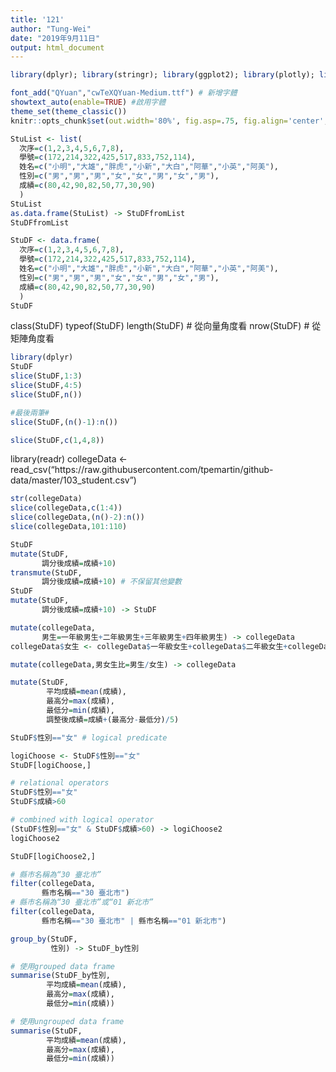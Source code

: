 ```yaml
---
title: '121'
author: "Tung-Wei"
date: "2019年9月11日"
output: html_document
---
```

```r
library(dplyr); library(stringr); library(ggplot2); library(plotly); library(lubridate); library(readr); library(tidyr); library(showtext)

font_add("QYuan","cwTeXQYuan-Medium.ttf") # 新增字體
showtext_auto(enable=TRUE) #啟用字體
theme_set(theme_classic())
knitr::opts_chunk$set(out.width='80%', fig.asp=.75, fig.align='center', fig.showtext=T)
```

```r
StuList <- list(
  次序=c(1,2,3,4,5,6,7,8),
  學號=c(172,214,322,425,517,833,752,114),
  姓名=c("小明","大雄","胖虎","小新","大白","阿華","小英","阿美"),
  性別=c("男","男","男","女","女","男","女","男"),
  成績=c(80,42,90,82,50,77,30,90)
  )
StuList 
as.data.frame(StuList) -> StuDFfromList
StuDFfromList
```

```r
StuDF <- data.frame(
  次序=c(1,2,3,4,5,6,7,8),
  學號=c(172,214,322,425,517,833,752,114),
  姓名=c("小明","大雄","胖虎","小新","大白","阿華","小英","阿美"),
  性別=c("男","男","男","女","女","男","女","男"),
  成績=c(80,42,90,82,50,77,30,90)
  )
StuDF 
```
class(StuDF)
typeof(StuDF)
length(StuDF) # 從向量角度看
nrow(StuDF) # 從矩陣角度看
```r
library(dplyr)
StuDF
slice(StuDF,1:3)
slice(StuDF,4:5)
slice(StuDF,n())
```
```r
#最後兩筆#
slice(StuDF,(n()-1):n())
```
```r
slice(StuDF,c(1,4,8))
```
library(readr)
collegeData <- read_csv("https://raw.githubusercontent.com/tpemartin/github-data/master/103_student.csv")
```r
str(collegeData)
slice(collegeData,c(1:4))
slice(collegeData,(n()-2):n())
slice(collegeData,101:110)
```

```r
StuDF
mutate(StuDF,
       調分後成績=成績+10)
transmute(StuDF,
       調分後成績=成績+10) # 不保留其他變數
StuDF
mutate(StuDF,
       調分後成績=成績+10) -> StuDF
```
```r
mutate(collegeData,
       男生=一年級男生+二年級男生+三年級男生+四年級男生) -> collegeData
collegeData$女生 <- collegeData$一年級女生+collegeData$二年級女生+collegeData$三年級女生+collegeData$四年級女生

mutate(collegeData,男女生比=男生/女生) -> collegeData
```

```r
mutate(StuDF,
        平均成績=mean(成績),
        最高分=max(成績),
        最低分=min(成績),
        調整後成績=成績+(最高分-最低分)/5)
```

```r
StuDF$性別=="女" # logical predicate

logiChoose <- StuDF$性別=="女"
StuDF[logiChoose,]
```
```r
# relational operators
StuDF$性別=="女" 
StuDF$成績>60

# combined with logical operator
(StuDF$性別=="女" & StuDF$成績>60) -> logiChoose2
logiChoose2

StuDF[logiChoose2,]

```

```r
# 縣市名稱為“30 臺北市”
filter(collegeData,
       縣市名稱=="30 臺北市")
# 縣市名稱為“30 臺北市”或“01 新北市”
filter(collegeData,
       縣市名稱=="30 臺北市" | 縣市名稱=="01 新北市")

```

```r
group_by(StuDF,
         性別) -> StuDF_by性別

# 使用grouped data frame
summarise(StuDF_by性別,
        平均成績=mean(成績),
        最高分=max(成績),
        最低分=min(成績))

# 使用ungrouped data frame
summarise(StuDF,
        平均成績=mean(成績),
        最高分=max(成績),
        最低分=min(成績))
```

```r

            
```

